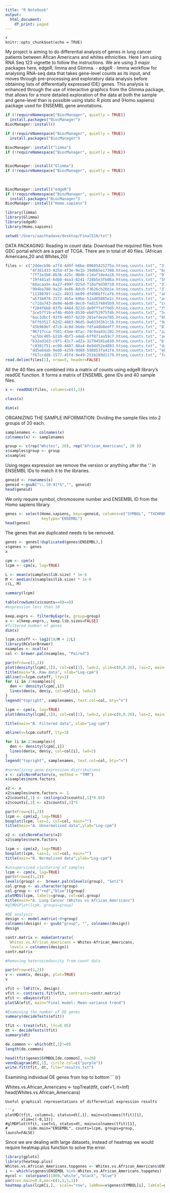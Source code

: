 ```yaml
---
title: "R Notebook"
output:
  html_document:
    df_print: paged
---
```

```
{r setup, include=FALSE}
knitr::opts_chunk$set(echo = TRUE)
```
My project is aiming to do differential analysis of genes in lung cancer patients between Afican Americans and whites ethnicities. Here I am using RNA Seq 123 vignette to follow the instructions. We are using 3 major packages here, edgeR, limma and Glimma. 
- edgeR - limma workflow for analysing RNA-seq data that takes gene-level counts as its input, and moves through pre-processing and exploratory data analysis      before obtaining lists of differentially expressed (DE) genes. This analysis is enhanced through the use of interactive graphics from the Glimma package, that allows for a more detailed exploration of the data at both the sample and gene-level than is possible using static R plots and (Homo.sapiens) package used for ENSEMBL gene annotations. 

```r

if (!requireNamespace("BiocManager", quietly = TRUE))
  install.packages("BiocManager")
BiocManager::install()

if (!requireNamespace("BiocManager", quietly = TRUE))
  install.packages("BiocManager")

BiocManager::install("limma")
if (!requireNamespace("BiocManager", quietly = TRUE))
 

BiocManager::install("Glimma")
if (!requireNamespace("BiocManager", quietly = TRUE))
  
  

BiocManager::install("edgeR")
if (!requireNamespace("BiocManager", quietly = TRUE))
  install.packages("BiocManager")
BiocManager::install("Homo.sapiens")

library(limma)
library(Glimma)
library(edgeR)
library(Homo.sapiens)
```


```r
setwd("/Users/aasthadave/desktop/Final510/txt")
```
DATA PACKAGING:
  Reading in count data:
    Download the required files from GDC portal which are a part of TCGA. There are in total of 40 files. (African Americans,20 and Whites,20)
```r
files <- c("2ddecb96-a7f4-4d9f-b6be-09685425275a.htseq.counts.txt", "3fbc019c-2a61-48f6-9c6d-00823297ae53.htseq.counts.txt",
           "4f361433-9254-4f3e-9e1b-39d665e17398.htseq.counts.txt", "6d53bf05-58d4-4633-b2da-0dd71d89ee91.htseq.counts.txt",
           "7f73a1b0-8b36-425c-90d6-c1daf18e4a18.htseq.counts.txt", "9f64d4a4-e4ad-4ee1-89a1-049b78956bcb.htseq.counts.txt",
           "19f441a5-6db0-4ea3-8241-728b5e3fb86a.htseq.counts.txt", "59e22196-c04d-46c9-b16f-98858dca67d1.htseq.counts.txt",
           "68acaa5e-6a27-499f-925d-710af9d30710.htseq.counts.txt", "314b3b08-27e7-4936-a7d9-2dce4e4d3db7.htseq.counts.txt",
           "994ba708-9a28-4e86-8dc0-f3626cb26b1e.htseq.counts.txt", "37616fc4-9761-47f8-a819-9a9ed6564b21.htseq.counts.txt",
           "11180707-ca2c-4933-bb99-df496bffcafb.htseq.counts.txt", "a059cf08-5046-4a79-a82f-c07da2955035.htseq.counts.txt",
           "a571b078-2572-4b5a-b9be-52ad05085e1c.htseq.counts.txt", "ac3af473-48c0-4fb1-9f31-56ba6fa744c1.htseq.counts.txt",
           "c71da743-de94-46d0-9ec0-fed1574845b9.htseq.counts.txt", "ce786209-c77d-47e0-95a6-20c036bed8b3.htseq.counts.txt",
           "f204f6b8-03fb-4464-922d-de9fffeff9d5.htseq.counts.txt", "f561e8fc-3ed9-4d8f-be9f-800966251738.htseq.counts.txt",
           "3ce57f19-ef4b-4bb9-8530-eb0752975f4b.htseq.counts.txt", "5c688f5d-2627-4437-8902-f2d29c8d1d9b.htseq.counts.txt",
           "6ac1dbcf-93f8-4057-9220-201efde2e705.htseq.counts.txt", "6b953214-e5c8-4aae-b257-f7e326ce0b2b.htseq.counts.txt",
           "6ff63517-62d2-4083-96d5-9e033d3b1c1b.htseq.counts.txt", "9d7486ce-efb9-413f-80b1-e47971625875.htseq.counts.txt",
           "43b969ef-d7cb-4c8d-b6de-fdfa48b8edff.htseq.counts.txt", "8377de42-868b-4748-bbe0-b66827e274bf.htseq.counts.txt",
           "96717cca-f561-43ee-8fac-74c9aa43c202.htseq.counts.txt", "a24d07c0-9b91-4538-96d2-f97544f4dbb0.htseq.counts.txt",
           "ac5bc405-b210-4bf3-a4e6-6ff071aa59c7.htseq.counts.txt", "ae3d90f2-e69b-4711-8e09-368c732cdc23.htseq.counts.txt",
           "b32ed1d3-c9f1-42c7-ad2a-32794591a839.htseq.counts.txt", "bf8dd7a7-37b1-4a81-9554-d63fdf2fe4f1.htseq.counts.txt",
           "c9381f51-ec09-4487-88a4-8e94452e4893.htseq.counts.txt", "daefaee3-eb0e-4cf8-8807-f544128345e7.htseq.counts.txt",
           "dd5e64ab-9ed8-4259-9d68-598853fa41f4.htseq.counts.txt", "ebe06b50-91d3-4a79-bc8f-6564742c1652.htseq.counts.txt",
           "f67ccdd6-1577-45fd-9e49-251b289d1179.htseq.counts.txt", "fe232ef7-4d50-4dfc-bea1-6b6a7a3e4135.htseq.counts.txt")
read.delim(files[1], nrow=5, header=FALSE)

```
All the 40 files are combined into a matrix of counts using edgeR library's readGE function. It forms a matrix of ENSEMBL gene IDs and 40 sample files.  
```r
x <- readDGE(files, columns=c(1,2))

class(x)
```

```r
dim(x)
```

ORGANIZING THE SAMPLE INFORMATION: 
  Dividing the sample files into 2 groups of 20 each. 
```r
samplenames <- colnames(x)
colnames(x) <- samplenames

group <- c(rep("Whites", 20), rep("African_Americans", 20 ))  
x$samples$group <- group 
x$samples

```
Using regex expression we remove the version or anything after the '.' in ENSEMBL IDs to match it to the libraries. 


```r
geneid <- rownames(x)
geneid <-gsub("\\.[0-9]*$","", geneid)
head(geneid)
```

We only require symbol, chromosome number and ENSEMBL ID from the Homo sapiens library. 

```r
genes <- select(Homo.sapiens, keys=geneid, columns=c("SYMBOL", "TXCHROM"), 
                keytype="ENSEMBL")
head(genes)
```
The genes that are duplicated needs to be removed. 

```r
genes <- genes[!duplicated(genes$ENSEMBL),]
x$genes <- genes
x
```

```r
cpm <- cpm(x)
lcpm <- cpm(x, log=TRUE)

L <- mean(x$samples$lib.size) * 1e-6
M <- median(x$samples$lib.size) * 1e-6
c(L, M)

summary(lcpm)
```

```r
table(rowSums(x$counts==0)==9)
#expression less than 10 
```

```r
keep.exprs <- filterByExpr(x, group=group)
x <- x[keep.exprs,, keep.lib.sizes=FALSE]
#filtered number of genes
dim(x)
```

```r
lcpm.cutoff <- log2(10/M + 2/L)
library(RColorBrewer)
nsamples <- ncol(x)
col <- brewer.pal(nsamples, "Paired")
```

```r
par(mfrow=c(1,2))
plot(density(lcpm[,1]), col=col[1], lwd=2, ylim=c(0,0.26), las=2, main="", xlab="")
title(main="A. Raw data", xlab="Log-cpm")
abline(v=lcpm.cutoff, lty=3)
for (i in 2:nsamples){
  den <- density(lcpm[,i])
  lines(den$x, den$y, col=col[i], lwd=2)
}
legend("topright", samplenames, text.col=col, bty="n")
```

```r
lcpm <- cpm(x, log=TRUE)
plot(density(lcpm[,1]), col=col[1], lwd=2, ylim=c(0,0.26), las=2, main="", xlab="")

title(main="B. Filtered data", xlab="Log-cpm")

abline(v=lcpm.cutoff, lty=3)

for (i in 2:nsamples){
  den <- density(lcpm[,i])
  lines(den$x, den$y, col=col[i], lwd=2)
}
legend("topright", samplenames, text.col=col, bty="n")
```

```r
#normalizing gene expression distributions
x <- calcNormFactors(x, method = "TMM")
x$samples$norm.factors
```

```r
x2 <- x
x2$samples$norm.factors <- 1
x2$counts[,1] <- ceiling(x2$counts[,1]*0.05)
x2$counts[,2] <- x2$counts[,2]*5
```

```r
par(mfrow=c(1,2))
lcpm <- cpm(x2, log=TRUE)
boxplot(lcpm, las=2, col=col, main="")
title(main="A. Unnormalised data",ylab="Log-cpm")
```

```r
x2 <- calcNormFactors(x2)  
x2$samples$norm.factors
```

```r
lcpm <- cpm(x2, log=TRUE)
boxplot(lcpm, las=2, col=col, main="")
title(main="B. Normalised data",ylab="Log-cpm")
```

```r
#unsupervised clustering of samples
lcpm <- cpm(x, log=TRUE)
par(mfrow=c(1,2))
levels(group) <-  brewer.pal(nlevels(group), "Set1")
col.group <- as.character(group)
col.group <- c("red","blue")[group]
plotMDS(lcpm, labels=group, col=col.group)
title(main="A. Lung Cancer (Whites vs African_Americans")
#glMDSPlot(lcpm, groups=group)
```

```r
#DE analysis
design <- model.matrix(~0+group)
colnames(design) <- gsub("group", "", colnames(design))
design
```

```r
contr.matrix <- makeContrasts(
  Whites.vs.African_Americans = Whites-African_Americans, 
  levels = colnames(design))
contr.matrix
```

```r
#Removing heteroscedascity from count data

par(mfrow=c(1,2))
v <- voom(x, design, plot=TRUE)
v
```
```r
vfit <- lmFit(v, design)
vfit <- contrasts.fit(vfit, contrasts=contr.matrix)
efit <- eBayes(vfit)
plotSA(efit, main="Final model: Mean-variance trend")
```

```r
#Examining the number of DE genes
summary(decideTests(efit))

```


```r
tfit <- treat(vfit, lfc=0.05)
dt <- decideTests(tfit)
summary(dt)
```


```r
de.common <- which(dt[,1]!=0)
length(de.common)
```


```r
head(tfit$genes$SYMBOL[de.common], n=20)
vennDiagram(dt[,1], circle.col=c("purple"))
write.fit(tfit, dt, file="results.txt")
```
Examining individual DE genes from top to bottom```
{r}


Whites.vs.African_Americans <- topTreat(tfit, coef=1, n=Inf)
head(Whites.vs.African_Americans)

```
Useful graphical representations of differential expression results

```r


plotMD(tfit, column=1, status=dt[,1], main=colnames(tfit)[1], 
       xlim=c(-8,13))
#glMDPlot(tfit, coef=1, status=dt, main=colnames(tfit)[1],
#         side.main="ENSEMBL", counts=lcpm, groups=group, launch=FALSE)
```
Since we are dealing with large datasets, instead of heatmap we would require heatmap.plus function to solve the error. 
```r
library(gplots)
library(heatmap.plus)
Whites.vs.African_Americans.topgenes <- Whites.vs.African_Americans$ENSEMBL[1:100]
i <- which(v$genes$ENSEMBL %in% Whites.vs.African_Americans.topgenes)
mycol <- colorpanel(1000,"white","black", "blue")
par(cex.main=0.8,mar=c(1,1,1,1))
heatmap.plus(lcpm[i,],  scale="row", labRow=v$genes$SYMBOL[i], labCol=group, col=mycol, cexRow=1,cexCol=0.2, margins = c(8,6), main="HeatMap")
```

